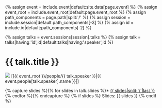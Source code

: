{% assign event = include.event|default:site.data[page.event] %}
{% assign event_root = include.event_root|default:page.event_root %}
{% assign path_components = page.path|split:'/' %}
{% assign session = include.session|default:path_components[-3] %}
{% assign id = include.id|default:path_components[-2] %}

{% assign talks = event.sessions[session].talks %}
{% assign talk = talks|having:'id',id|default:talks|having:'speaker',id %}

= {{ talk.title }} =
<img class="smallpic" src="{{ event.people[talk.speaker].image|default:'/media/person.png' }}">
[[{{ event_root }}/people/{{ talk.speaker }}|{{ event.people[talk.speaker].name }}]]

{% capture slides %}{% for slides in talk.slides %}* [[{{ slides }}|{{ slides|split:'/'|last }}]]
{% endfor %}{% endcapture %}
{% if slides %}
Slides:
{{ slides }}
{% endif %}

